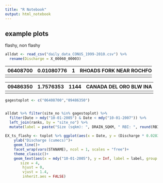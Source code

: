 ```yaml
---
title: "R Notebook"
output: html_notebook
---
```


## example plots

flashy, non flashy

```r

alldat <- read_csv("daily_data_CONUS_1999-2010.csv") %>% 
  rename(Discharge = X_00060_00003)
```

+----------+------------+-------+--------------------------------+---------+
| 06408700 | 0.01080776 | 1     | RHOADS FORK NEAR ROCHFORD SD   | 20.8    |
+==========+============+=======+================================+=========+
+----------+------------+-------+--------------------------------+---------+

+----------+-----------+------+-----------------------------------------------+-------+
| 09486350 | 1.7576353 | 1144 | CANADA DEL ORO BLW INA ROAD, NEAR TUCSON, AZ. | 675.3 |
+==========+===========+======+===============================================+=======+
+----------+-----------+------+-----------------------------------------------+-------+

```r

gagestoplot <- c("06408700","09486350")


alldat %>% filter(site_no %in% gagestoplot) %>%
  filter(Date > mdy("10-01-2005") & Date < mdy("10-01-2007")) %>%
  left_join(ranks, by = "site_no") %>%
  mutate(label = paste("Size (sqkm): ", DRAIN_SQKM, " RBI: ", round(RBI,2))) -> toplot
  
EX_ts_flashy <- toplot %>% ggplot(aes(x = Date, y = (Discharge * 0.0283)))+
    ylab("Discharge (cumecs)")+
    geom_line()+
    facet_wrap(vars(STANAME), ncol = 1, scales = "free")+
    theme_classic()+
    geom_text(aes(x = mdy("10-01-2005"), y = Inf, label = label, group = label),
       size = 4,
        hjust = 0,
        vjust = 1.4,
        inherit.aes = FALSE)



```
